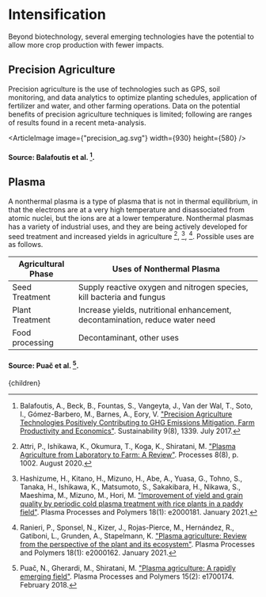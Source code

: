 


# Intensification

Beyond biotechnology, several emerging technologies have the potential to allow more crop production with fewer impacts.

## Precision Agriculture
Precision agriculture is the use of technologies such as GPS, soil monitoring, and data analytics to optimize planting schedules, application of fertilizer and water, and other farming operations. Data on the potential benefits of precision agriculture techniques is limited; following are ranges of results found in a recent meta-analysis.

<ArticleImage image={"precision_ag.svg"} width={930} height={580} />
#### Source: Balafoutis et al. [^2].

<ResearchAndDevelopmentInPrecisionAgricultureSolution />

## Plasma
A nonthermal plasma is a type of plasma that is not in thermal equilibrium, in that the electrons are at a very high temperature and disassociated from atomic nuclei, but the ions are at a lower temperature. Nonthermal plasmas has a variety of industrial uses, and they are being actively developed for seed treatment and increased yields in agriculture [^1], [^3], [^5]. Possible uses are as follows.

| Agricultural Phase | Uses of Nonthermal Plasma |
| --- | --- |
| Seed Treatment | Supply reactive oxygen and nitrogen species, kill bacteria and fungus |
| Plant Treatment | Increase yields, nutritional enhancement, decontamination, reduce water need |
| Food processing | Decontaminant, other uses |
#### Source: Puač et al. [^4].

<ResearchAndDevelopmentInTheUseOfPlasmaSolution />

[^1]: Attri, P., Ishikawa, K., Okumura, T., Koga, K., Shiratani, M. ["Plasma Agriculture from Laboratory to Farm: A Review"](https://www.mdpi.com/2227-9717/8/8/1002). Processes 8(8), p. 1002. August 2020.

[^2]: Balafoutis, A., Beck, B., Fountas, S., Vangeyta, J., Van der Wal, T., Soto, I., Gómez-Barbero, M., Barnes, A., Eory, V. ["Precision Agriculture Technologies Positively Contributing to GHG Emissions Mitigation, Farm Productivity and Economics"](https://www.mdpi.com/2071-1050/9/8/1339). Sustainability 9(8), 1339. July 2017.

[^3]: Hashizume, H., Kitano, H., Mizuno, H., Abe, A., Yuasa, G., Tohno, S., Tanaka, H., Ishikawa, K., Matsumoto, S., Sakakibara, H., Nikawa, S., Maeshima, M., Mizuno, M., Hori, M. ["Improvement of yield and grain quality by periodic cold plasma treatment with rice plants in a paddy field"](https://onlinelibrary.wiley.com/doi/epdf/10.1002/ppap.202000181). Plasma Processes and Polymers 18(1): e2000181. January 2021.

[^4]: Puač, N., Gherardi, M., Shiratani, M. ["Plasma agriculture: A rapidly emerging field"](https://onlinelibrary.wiley.com/doi/10.1002/ppap.201700174). Plasma Processes and Polymers 15(2): e1700174. February 2018.

[^5]: Ranieri, P., Sponsel, N., Kizer, J., Rojas-Pierce, M., Hernández, R., Gatiboni, L., Grunden, A., Stapelmann, K. ["Plasma agriculture: Review from the perspective of the plant and its ecosystem"](https://onlinelibrary.wiley.com/doi/epdf/10.1002/ppap.202000162). Plasma Processes and Polymers 18(1): e2000162. January 2021.

  <Article 
    focusAreaUrl={focusAreaUrl} 
    hierarchy={hierarchy} 
    site={site}
  >
    {children}
  </Article>